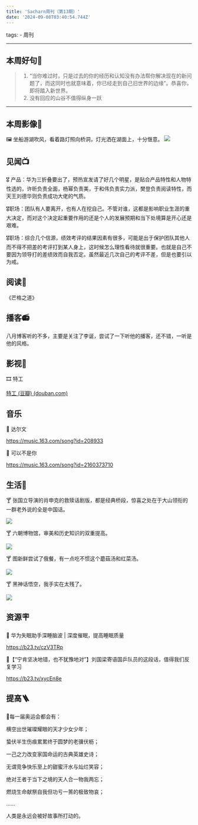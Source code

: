 ```yaml
---
title: 'Sacharn周刊（第13期）'
date: '2024-09-08T03:40:54.744Z'
---
```

tags: 
    - 周刊

---

## 本周好句📃

> 1. “当你难过时，只是过去的你的经历和认知没有办法帮你解决现在的新问题了，而这同时也就意味着，你已经走到自己旧世界的边缘”。恭喜你，即将踏入新世界。
> 2. 没有回应的山谷不值得纵身一跃

---

## 本周影像📸

🖼️ 坐船游湖吹风，看着路灯照向桥洞，灯光洒在湖面上，十分惬意。
![](/images/youchuan.jpg)

## 见闻📺

🎖️ 产品：华为三折叠要出了，预热宣发请了好几个明星，是贴合产品特性和人物特性选的，许昕负责全面，杨幂负责美，于和伟负责实力派，樊登负责阅读特性，而天王刘德华则负责成功大佬的气质。

🎖️职场：团队有人要离开，也有人在挖自己。不管对谁，这都是影响职业生涯的重大决定，而对这个决定起重要作用的还是个人的发展预期和当下处境算是开心还是艰难。

🎖️职场：综合几个信源，绩效考评的结果因素有很多，可能是出于保护团队其他人而不得不把差的考评打到某人身上，这时候怎么理性看待就很重要。也就是自己不要因为领导打的差绩效而自我否定。虽然最近几次自己的考评不差，但是也要引以为戒。

## 阅读📔

《芒格之道》

## 播客📻

八月博客听的不多，主要是关注了李诞，尝试了一下听他的播客，还不错，一听是他的风格。

## 影视🎥

🎞️ 特工

[特工 (豆瓣) (douban.com)](https://movie.douban.com/subject/26683421/)

## 音乐

🎵 达尔文

https://music.163.com/song?id=208933

🎵 可以不是你

https://music.163.com/song?id=2160373710

## 生活🫧

🍸 张国立导演的肖申克的救赎话剧版，都是经典桥段，惊喜之处在于大山领衔的一群老外说的全是中国话。

![](/images/huaju.jpg)

🍸 六朝博物馆，审美和历史知识的双重提高。

![](/images/liuchao.jpg)

🍸 图新鲜尝试了俄餐，有一点吃不惯这个蘑菇汤和红菜汤。

![](/images/ecan.jpg)

🍸 黑神话悟空，我手实在太残了。

![](/images/heishenhua.jpg)

## 资源🪧

 🧡 华为失眠助手深睡脑波 | 深度催眠，提高睡眠质量

 https://b23.tv/czV3TRp



 🧡【“宁肯坚决地错，也不犹豫地对”】刘国梁寄语国乒队员的这段话，值得我们反复学习



 https://b23.tv/xycEn8e



## 提高🪜

🦄每一届奥运会都会有：

横空出世璀璨耀眼的天才少女少年；

蛰伏半生伤痕累累终于圆梦的老骥伏枥；

一己之力改变家国命运的古典英雄史诗；

无谓竞争快乐至上的甜蜜汗水与灿烂笑容；

绝对王者于当下之境的天人合一物我两忘；

燃烧生命献祭自我但功亏一篑的极致物哀；

……

人类是永远会被好故事所打动的。


